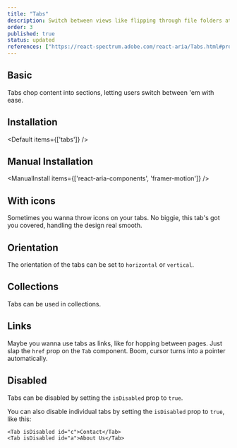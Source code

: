 ```yaml
---
title: "Tabs"
description: Switch between views like flipping through file folders at a desk, organizing content without clutter.
order: 3
published: true
status: updated
references: ["https://react-spectrum.adobe.com/react-aria/Tabs.html#props", "https://www.framer.com/motion/layout-animations/"]
---
```



## Basic
Tabs chop content into sections, letting users switch between 'em with ease.
<How isCenter={false} toUse="navigation/tabs-demo" />

## Installation
<Default items={['tabs']} />

## Manual Installation

<ManualInstall items={['react-aria-components', 'framer-motion']} />

<SourceCode toShow='tabs' />

## With icons
Sometimes you wanna throw icons on your tabs. No biggie, this tab's got you covered, handling the design real smooth.
<How isCenter={false} toUse="navigation/tabs-icons-demo" />

## Orientation
The orientation of the tabs can be set to `horizontal` or `vertical`.
<How isCenter={false} toUse="navigation/tabs-orientation-demo" />

## Collections
Tabs can be used in collections.
<How isCenter={false} toUse="navigation/tabs-collections-demo" />

## Links
Maybe you wanna use tabs as links, like for hopping between pages. Just slap the `href` prop on the `Tab` component. Boom, cursor turns into a pointer automatically.
<How isCenter={false} toUse="navigation/tabs-link-demo" />

## Disabled
Tabs can be disabled by setting the `isDisabled` prop to `true`.
<How isCenter={false} toUse="navigation/tabs-disabled-demo" />

You can also disable individual tabs by setting the `isDisabled` prop to `true`, like this:
```tsx
<Tab isDisabled id="c">Contact</Tab>
<Tab isDisabled id="a">About Us</Tab>
```
